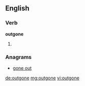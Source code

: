 ==English==

===Verb===
'''outgone'''

# {{past of|outgo}}

===Anagrams===
* [[gone out#English|gone out]]

[[de:outgone]]
[[mg:outgone]]
[[vi:outgone]]